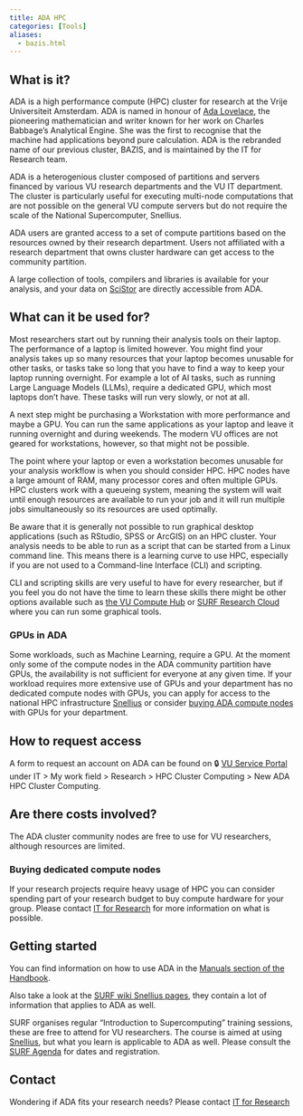 ```yaml
---
title: ADA HPC
categories: [Tools]
aliases:
  - bazis.html
---
```


## What is it?

ADA is a high performance compute (HPC) cluster for research at the Vrije Universiteit Amsterdam. ADA is named in honour of [Ada Lovelace](https://en.wikipedia.org/wiki/Ada_Lovelace), the pioneering mathematician and writer known for her work on Charles Babbage's Analytical Engine. She was the first to recognise that the machine had applications beyond pure calculation. ADA is the rebranded name of our previous cluster, BAZIS, and is maintained by the IT for Research team.

ADA is a heterogenious cluster composed of partitions and servers financed by various VU research departments and the VU IT department. The cluster is particularly useful for executing multi-node computations that are not possible on the general VU compute servers but do not require the scale of the National Supercomputer, Snellius.

ADA users are granted access to a set of compute partitions based on the resources owned by their research department. Users not affiliated with a research department that owns cluster hardware can get access to the community partition.

A large collection of tools, compilers and libraries is available for your analysis, and your data on [SciStor](../topics/SciStor.qmd) are directly accessible from ADA.

## What can it be used for?

Most researchers start out by running their analysis tools on their laptop. The performance of a laptop is limited however. You might find your analysis takes up so many resources that your laptop becomes unusable for other tasks, or tasks take so long that you have to find a way to keep your laptop running overnight. For example a lot of AI tasks, such as running Large Language Models (LLMs), require a dedicated GPU, which most laptops don't have. These tasks will run very slowly, or not at all.

A next step might be purchasing a Workstation with more performance and maybe a GPU. You can run the same applications as your laptop and leave it running overnight and during weekends. The modern VU offices are not geared for workstations, however, so that might not be possible.

The point where your laptop or even a workstation becomes unusable for your analysis workflow is when you should consider HPC. HPC nodes have a large amount of RAM, many processor cores and often multiple GPUs. HPC clusters work with a queueing system, meaning the system will wait until enough resources are available to run your job and it will run multiple jobs simultaneously so its resources are used optimally.

Be aware that it is generally not possible to run graphical desktop applications (such as RStudio, SPSS or ArcGIS) on an HPC cluster. Your analysis needs to be able to run as a script that can be started from a Linux command line. This means there is a learning curve to use HPC, especially if you are not used to a Command-line Interface (CLI) and scripting.

CLI and scripting skills are very useful to have for every researcher, but  if you feel you do not have the time to learn these skills there might be other options available such as [the VU Compute Hub](https://hub.compute.vu.nl) or [SURF Research Cloud](../topics/researchcloud.qmd) where you can run some graphical tools.

### GPUs in ADA
Some workloads, such as Machine Learning, require a GPU. At the moment only some of the compute nodes in the ADA community partition have GPUs, the availability is not sufficient for everyone at any given time. If your workload requires more extensive use of GPUs and your department has no dedicated compute nodes with GPUs, you can apply for access to the national HPC infrastructure [Snellius](../topics/snellius.qmd) or consider [buying ADA compute nodes](#buying-dedicated-compute-nodes) with GPUs for your department. 

## How to request access

A form to request an account on ADA can be found on 🔒 [VU Service Portal](https://services.vu.nl/esc) under IT > My work field > Research > HPC Cluster Computing > New ADA HPC Cluster Computing.

## Are there costs involved?

The ADA cluster community nodes are free to use for VU researchers, although resources are limited.

### Buying dedicated compute nodes

If your research projects require heavy usage of HPC you can consider spending part of your research budget to buy compute hardware for your group. Please contact [IT for Research](mailto:itvo.it@vu.nl) for more information on what is possible.

## Getting started

You can find information on how to use ADA in the [Manuals section of the Handbook](/manuals/ada/index.qmd).

Also take a look at the [SURF wiki Snellius pages](https://servicedesk.surf.nl/wiki/display/WIKI/Snellius), they contain a lot of information that applies to ADA as well.

SURF organises regular "Introduction to Supercomputing" training sessions, these are free to attend for VU researchers. The course is aimed at using [Snellius](../topics/snellius.qmd), but what you learn is applicable to ADA as well. Please consult the [SURF Agenda](https://www.surf.nl/en/agenda) for dates and registration.

## Contact
Wondering if ADA fits your research needs? Please contact [IT for Research](mailto:itvo.it@vu.nl)

